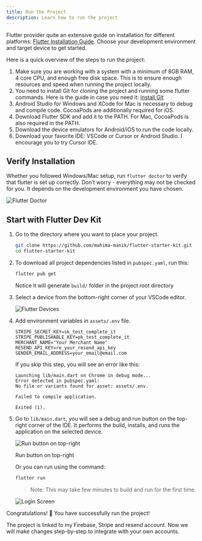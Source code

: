 ```yaml
---
title: Run the Project
description: Learn how to run the project
---
```


Flutter provider quite an extensive guide on installation for different platforms: [Flutter Installation Guide](https://docs.flutter.dev/get-started/install). Choose your development environment and target device to get started. 

Here is a quick overview of the steps to run the project:

1. Make sure you are working with a system with a minimum of 8GB RAM, 4 core CPU, and enough free disk space. This is to ensure enough resources and speed when running the project locally.
2. You need to install Git for cloning the project and running some flutter commands. Here is the guide in case you need it: [Install Git](https://github.com/git-guides/install-git)
3. Android Studio for Windows and XCode for Mac is necessary to debug and compile code. CocoaPods are additionally required for iOS.
4. Download Flutter SDK and add it to the PATH. For Mac, CocoaPods is also required in the PATH.
5. Download the device emulators for Android/iOS to run the code locally.
6. Download your favorite IDE: VSCode or Cursor or Android Studio. I encourage you to try Cursor IDE. 

## Verify Installation

Whether you followed Windows/Mac setup, run `flutter doctor` to verify that flutter is set up correctly. Don’t worry - everything may not be checked for you. It depends on the development environment you have chosen.

<Image src={flutterDoctor} alt="Flutter Doctor" />

## Start with Flutter Dev Kit

1. Go to the directory where you want to place your project.
    
    ```bash
    git clone https://github.com/mahima-manik/flutter-starter-kit.git
    cd flutter-starter-kit
    ```
    

2. To download all project dependencies listed in `pubspec.yaml`, run this:
    
    ```bash
    flutter pub get
    ```
    
    Notice it will generate `build/` folder in the project root directory

3. Select a device from the bottom-right corner of your VSCode editor. 
    
    <Image src={deviceSelect} alt="Flutter Devices" />

4. Add environment variables in `assets/.env` file.
    ```
    STRIPE_SECRET_KEY=sk_test_complete_it
    STRIPE_PUBLISHABLE_KEY=pk_test_complete_it
    MERCHANT_NAME="Your Merchant Name"
    RESEND_API_KEY=re_your_resend_api_key
    SENDER_EMAIL_ADDRESS=your_email@email.com
    ```

    If you skip this step, you will see an error like this:
    ```   
    Launching lib/main.dart on Chrome in debug mode...
    Error detected in pubspec.yaml:
    No file or variants found for asset: assets/.env.

    Failed to compile application.

    Exited (1).
    ```

5. Go to `lib/main.dart`, you will see a debug and run button on the top-right corner of the IDE. It performs the build, installs, and runs the application on the selected device.
    
    <Image src={runButton} alt="Run button on top-right" />
    
    Run button on top-right
    
    Or you can run using the command: 
    
    ```bash
    flutter run
    ```
    
    > Note: This may take few minutes to build and run for the first time.     
 
    <Image src={loginScreen} style="max-width: 50%;" alt="Login Screen"></Image>
    

Congratulations! 🥳 You have successfully run the project! 

The project is linked to my Firebase, Stripe and resend account. Now we will make changes step-by-step to integrate with your own accounts.
